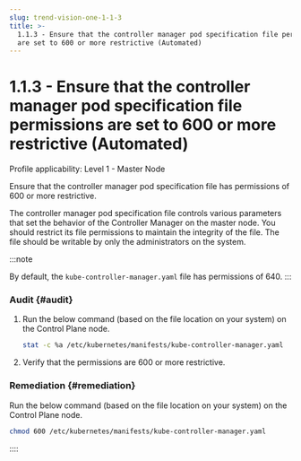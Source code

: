 ```yaml
---
slug: trend-vision-one-1-1-3
title: >-
  1.1.3 - Ensure that the controller manager pod specification file permissions
  are set to 600 or more restrictive (Automated)
---
```

# 1.1.3 - Ensure that the controller manager pod specification file permissions are set to 600 or more restrictive (Automated)

Profile applicability: Level 1 - Master Node

Ensure that the controller manager pod specification file has permissions of 600 or more restrictive.

The controller manager pod specification file controls various parameters that set the behavior of the Controller Manager on the master node. You should restrict its file permissions to maintain the integrity of the file. The file should be writable by only the administrators on the system.

:::note

By default, the `kube-controller-manager.yaml` file has permissions of 640.
:::

### Audit {#audit}

1.  Run the below command (based on the file location on your system) on the Control Plane node.

    ```bash
    stat -c %a /etc/kubernetes/manifests/kube-controller-manager.yaml
    ```

2.  Verify that the permissions are 600 or more restrictive.

### Remediation {#remediation}

Run the below command (based on the file location on your system) on the Control Plane node.

```bash
chmod 600 /etc/kubernetes/manifests/kube-controller-manager.yaml
```
::::
